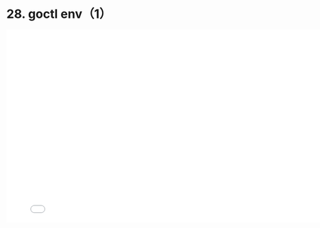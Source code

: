 # 28. goctl env（1）

<iframe src="//player.bilibili.com/player.html?bvid=BV1JV4y1J7JH&page=1"
    width="800"
    height="450"
    frameborder="0"
    allowfullscreen
    scrolling="no"
    border="0"
    framespacing="0"
    allowfullscreen="true">
</iframe>
